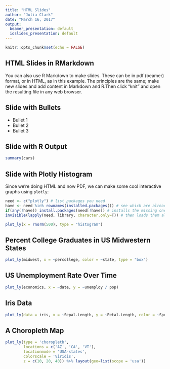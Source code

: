 ---
title: "HTML Slides"
author: "Julia Clark"
date: "March 16, 2017"
output:
  beamer_presentation: default
  ioslides_presentation: default
---

```{r setup, include=FALSE}
knitr::opts_chunk$set(echo = FALSE)
```

## HTML Slides in RMarkdown

You can also use R Markdown to make slides. These can be in pdf (beamer) format, or in HTML, as in this example. The principles are the same; make new slides and add content in Markdown and R.Then click "knit" and open the resulting file in any web browser. 

## Slide with Bullets

- Bullet 1
- Bullet 2
- Bullet 3

## Slide with R Output

```{r cars, echo = TRUE}
summary(cars)
```

## Slide with Plotly Histogram
Since we're doing HTML and now PDF, we can make some cool interactive graphs using `plotly`:

```{r, echo=FALSE, message=FALSE}

need <- c("plotly") # list packages you need
have <- need %in% rownames(installed.packages()) # see which are already
if(any(!have)) install.packages(need[!have]) # installs the missing ones 
invisible(lapply(need, library, character.only=T)) # then loads them all

plot_ly(x = rnorm(500), type = "histogram")

```

## Percent College Graduates in US Midwestern States
```{r, echo = FALSE, message = FALSE}

plot_ly(midwest, x = ~percollege, color = ~state, type = "box")

```

## US Unemployment Rate Over Time
```{r, echo = FALSE, message = FALSE}

plot_ly(economics, x = ~date, y = ~unemploy / pop)

```

## Iris Data
```{r, echo = FALSE, message = FALSE}

plot_ly(data = iris, x = ~Sepal.Length, y = ~Petal.Length, color = ~Species)

```

## A Choropleth Map
```{r, echo = FALSE, message = FALSE}

plot_ly(type = 'choropleth', 
        locations = c('AZ', 'CA', 'VT'), 
        locationmode = 'USA-states', 
        colorscale = 'Viridis', 
        z = c(10, 20, 40)) %>% layout(geo=list(scope = 'usa'))

```

